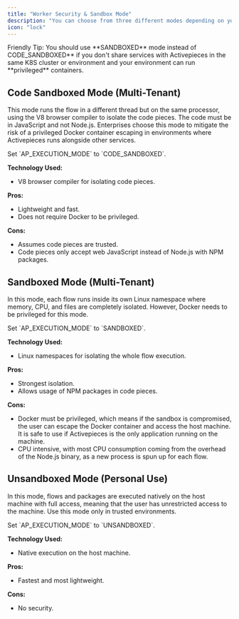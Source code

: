 ```yaml
---
title: "Worker Security & Sandbox Mode"
description: "You can choose from three different modes depending on your existing infrastructure and company policies."
icon: "lock"
---
```


<Tip>
Friendly Tip: You should use **SANDBOXED** mode instead of CODE_SANDBOXED** if you don't share services with Activepieces in the same K8S cluster or environment and your environment can run **privileged** containers.
</Tip>

## Code Sandboxed Mode (Multi-Tenant)

This mode runs the flow in a different thread but on the same processor, using the V8 browser compiler to isolate the code pieces. The code must be in JavaScript and not Node.js. Enterprises choose this mode to mitigate the risk of a privileged Docker container escaping in environments where Activepieces runs alongside other services.

<Tip>
Set `AP_EXECUTION_MODE` to `CODE_SANDBOXED`.
</Tip>

**Technology Used:**
- V8 browser compiler for isolating code pieces.

**Pros:**
- Lightweight and fast.
- Does not require Docker to be privileged.

**Cons:**
- Assumes code pieces are trusted.
- Code pieces only accept web JavaScript instead of Node.js with NPM packages.


## Sandboxed Mode (Multi-Tenant)

In this mode, each flow runs inside its own Linux namespace where memory, CPU, and files are completely isolated. However, Docker needs to be privileged for this mode.

<Tip>
Set `AP_EXECUTION_MODE` to `SANDBOXED`.
</Tip>

**Technology Used:**
- Linux namespaces for isolating the whole flow execution.

**Pros:**
- Strongest isolation.
- Allows usage of NPM packages in code pieces.

**Cons:**
- Docker must be privileged, which means if the sandbox is compromised, the user can escape the Docker container and access the host machine. It is safe to use if Activepieces is the only application running on the machine.
- CPU intensive, with most CPU consumption coming from the overhead of the Node.js binary, as a new process is spun up for each flow.


## Unsandboxed Mode (Personal Use)

In this mode, flows and packages are executed natively on the host machine with full access, meaning that the user has unrestricted access to the machine. Use this mode only in trusted environments.

<Tip>
Set `AP_EXECUTION_MODE` to `UNSANDBOXED`.
</Tip>

**Technology Used:**
- Native execution on the host machine.

**Pros:**
- Fastest and most lightweight.

**Cons:**
- No security.
